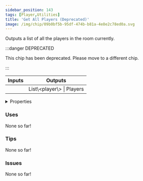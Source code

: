 ```yaml
---
sidebar_position: 143
tags: [Player,Utilities]
title: 'Get All Players (Deprecated)'
image: /img/chip/09b0bf5b-95df-474b-b81a-4e8e2c78ed0a.svg
---
```


Outputs a list of all the players in the room currently.

:::danger DEPRECATED

This chip has been deprecated. Please move to a different chip.

:::

<IChip uuid="09b0bf5b-95df-474b-b81a-4e8e2c78ed0a"/>

<table><thead><tr><th>Inputs</th><th>Outputs</th></tr></thead><tbody><tr><td /><td>List\&lt;player\&gt; | Players</td></tr></tbody></table>

<details>
  <summary>Properties</summary>
  <div>
    <div>
    <table>
      <tbody>
        <tr>
          <td>Is beta required?</td>
          <td>No</td>
        </tr>
        <tr>
          <td>Is chip a trolling risk?</td>
          <td>No</td>
        </tr>
        <tr>
          <td>Is chip a role assignment risk?</td>
          <td>No</td>
        </tr>
        <tr>
          <td>Chip UUID</td>
          <td>09b0bf5b-95df-474b-b81a-4e8e2c78ed0a</td>
        </tr>
        <tr>
          <td>Room availability</td>
          <td>Available everywhere</td>
        </tr>
      </tbody>
    </table>
    </div>
  </div>
</details>

### Uses

None so far!

### Tips

None so far!

### Issues

None so far!